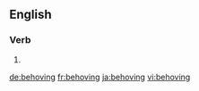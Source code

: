 ==English==

===Verb===
{{head|en|present participle}}

# {{present participle of|behove|lang=en|nocat=1}}

[[de:behoving]]
[[fr:behoving]]
[[ja:behoving]]
[[vi:behoving]]